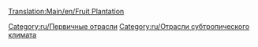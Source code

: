[[Translation:Main/en/Fruit Plantation]]
{{ru/Промышленность| Изображение=Fruitplantation.png
| имя=Фруктовая плантация
| Климат=[[Main/en/Климат/Ru#Субтропический|Субтропический]].
| Принимает=ничего
| Производит=[[Main/ru/Фрукты|Фрукты]].
| Примечания=Не представлен в других [[Main/ru/Климат|климатах]].
}}

{{ru/Navbox Промышленность}}

[[Category:ru/Первичные отрасли]]
[[Category:ru/Отрасли субтропического климата]]